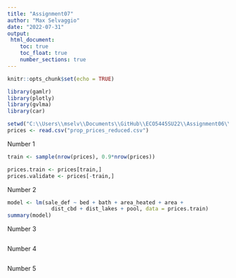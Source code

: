 ```yaml
---
title: "Assignment07"
author: "Max Selvaggio"
date: "2022-07-31"
output:
 html_document:
    toc: true
    toc_float: true
    number_sections: true
---
```


```r
knitr::opts_chunk$set(echo = TRUE)
```


```r
library(gamlr)
library(plotly)
library(gvlma)
library(car)
```


```r
setwd("C:\\Users\\mselv\\Documents\\GitHub\\ECO5445SU22\\Assignment06\\data")
prices <- read.csv("prop_prices_reduced.csv")

```

Number 1

```r
train <- sample(nrow(prices), 0.9*nrow(prices))

prices.train <- prices[train,]
prices.validate <- prices[-train,]
```

Number 2

```r
model <- lm(sale_def ~ bed + bath + area_heated + area + 
              dist_cbd + dist_lakes + pool, data = prices.train)
summary(model)

```

Number 3

```r

```

Number 4

```r

```

Number 5

```r

```

